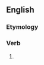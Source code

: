 ==English==

===Etymology===
{{suffix|divise|eth}}

===Verb===
{{en-verb form}}

# {{archaic third-person singular of|divise}}

{{count page|[[Wiktionary:Page count]]}}
